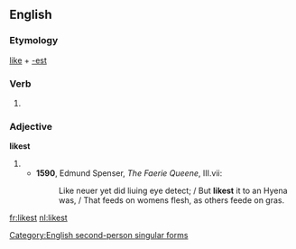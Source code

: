 ==English==

===Etymology===
[[like]] + [[-est]]

===Verb===
{{en-verb form}}

# {{archaic}} {{form of|Second-person singular simple present form|like}}

===Adjective===
'''likest'''

# {{superlative of|like}}
#* '''1590''', Edmund Spenser, ''The Faerie Queene'', III.vii:
#*: Like neuer yet did liuing eye detect; / But '''likest''' it to an Hyena was, / That feeds on womens flesh, as others feede on gras.

[[Category:English second-person singular forms]]

[[fr:likest]]
[[nl:likest]]